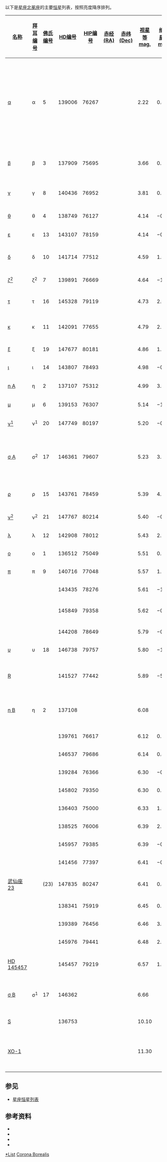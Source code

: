 以下是[[星座|星座]][[北冕座|北冕座]]的主要[[恒星|恒星]]列表，按照亮度降序排列。

{| class="wikitable sortable"
|-
! width="85" | [[恒星命名|名称]]
! [[拜耳命名法|拜耳编号]]
! [[弗拉斯蒂德命名法|佛氏编号]]
! [[HD星表|HD编号]]
! [[依巴谷星表|HIP编号]]
! [[赤经|赤经(RA)]]
! [[赤纬|赤纬(Dec)]]
! [[视星等|视星等<br />mag.]]
! [[绝对星等|绝对星等<br />mag.]]
! [[恒星距离|距离]] ([[光年|光年]])
! [[恒星分类|光谱类型]]
! 英文名、其他名称及注释
|-
| [[北冕座α|α]] || α || 5 || 139006 || 76267 || {{RA|15|34|41.19}} || {{DEC|+26|42|53.7}} || 2.22 || 0.42 || 75 || A0V || style="text-align:left;" | Alphecca, Alphacca, Alphekka, Gemma, Gnosia, Gnosia Stella Coronae, Asteroth, Ashtaroth; [[大陵五型变星|大陵五型变星]]
|-
| [[北冕座β|β]] || β || 3 || 137909 || 75695 || {{RA|15|27|49.85}} || {{DEC|+29|06|19.8}} || 3.66 || 0.94 || 114 || F0p || style="text-align:left;" | Nusakan; [[猎犬座α²型变星|猎犬座α²型变星]]
|-
| [[北冕座γ|γ]] || γ || 8 || 140436 || 76952 || {{RA|15|42|44.64}} || {{DEC|+26|17|43.9}} || 3.81 || 0.57 || 145 || A1Vs ||style="text-align:left;" | [[盾牌座δ型变星|盾牌座δ型变星]]
|-
| [[北冕座θ|θ]] || θ || 4 || 138749 || 76127 || {{RA|15|32|55.80}} || {{DEC|+31|21|33.0}} || 4.14 || −0.76 || 311 || B6Vnn ||style="text-align:left;" |[[Be星|Be星]]
|-
| [[北冕座ε|ε]] || ε || 13 || 143107 || 78159 || {{RA|15|57|35.30}} || {{DEC|+26|52|40.9}} || 4.14 || −0.10 || 230 || K3III ||
|-
| [[北冕座δ|δ]] || δ || 10 || 141714 || 77512 || {{RA|15|49|35.70}} || {{DEC|+26|04|06.8}} || 4.59 || 1.06 || 165 || G5III-IV ||style="text-align:left;" |[[猎犬座RS型变星|猎犬座RS型变星]]
|-
| [[北冕座ζ²|ζ<sup>2</sup>]] || ζ<sup>2</sup> || 7 || 139891 || 76669 || {{RA|15|39|22.68}} || {{DEC|+36|38|09.0}} || 4.64 || −1.17 || 473 || B7V+... ||
|-
| [[北冕座τ|τ]] || τ || 16 || 145328 || 79119 || {{RA|16|08|58.33}} || {{DEC|+36|29|24.4}} || 4.73 || 2.03 || 113 || K0III-IV ||
|-
| [[北冕座κ|κ]] || κ || 11 || 142091 || 77655 || {{RA|15|51|13.94}} || {{DEC|+35|39|29.6}} || 4.79 || 2.32 || 101 || K0III-IV || style="text-align:left;" | 含有1颗行星 ([[Kappa_Coronae_Borealis_b|b]])
|-
| [[北冕座ξ|ξ]] || ξ || 19 || 147677 || 80181 || {{RA|16|22|05.89}} || {{DEC|+30|53|30.2}} || 4.86 || 1.11 || 184 || K0III ||
|-
| [[北冕座ι|ι]] || ι || 14 || 143807 || 78493 || {{RA|16|01|26.59}} || {{DEC|+29|51|03.9}} || 4.98 || −0.18 || 351 || A0p... ||
|-
| [[北冕座η|η A]] || η || 2 || 137107 || 75312 || {{RA|15|23|12.23}} || {{DEC|+30|17|17.7}} || 4.99 || 3.64 || 61 || G2V || style="text-align:left;" | [[双星_(天文)|双星]]
|-
| [[北冕座μ|μ]] || μ || 6 || 139153 || 76307 || {{RA|15|35|14.90}} || {{DEC|+39|00|36.2}} || 5.14 || −1.08 || 571 || M2III ||
|-
| [[北冕座ν¹|ν<sup>1</sup>]] || ν<sup>1</sup> || 20 || 147749 || 80197 || {{RA|16|22|21.42}} || {{DEC|+33|47|56.9}} || 5.20 || −0.96 || 555 || M2III ||
|-
| [[北冕座σ|σ A]] || σ<sup>2</sup> || 17 || 146361 || 79607 || {{RA|16|14|41.04}} || {{DEC|+33|51|31.8}} || 5.23 || 3.55 || 71 || F8V || style="text-align:left;" | TZ CrB; 猎犬座RS型变星 & 盾牌座δ型变星; 双星
|-
| [[北冕座ρ|ρ]] || ρ || 15 || 143761 || 78459 || {{RA|16|01|02.80}} || {{DEC|+33|18|19.4}} || 5.39 || 4.18 || 57 || G2V || style="text-align:left;" | 含有1颗行星 ([[Rho_Coronae_Borealis_b|b]])
|-
| [[北冕座ν²|ν<sup>2</sup>]] || ν<sup>2</sup> || 21 || 147767 || 80214 || {{RA|16|22|29.22}} || {{DEC|+33|42|12.1}} || 5.40 || −0.72 || 545 || K5III ||
|-
| [[北冕座λ|λ]] || λ || 12 || 142908 || 78012 || {{RA|15|55|47.57}} || {{DEC|+37|56|48.3}} || 5.43 || 2.34 || 135 || F0IV ||
|-
| [[北冕座ο|ο]] || ο || 1 || 136512 || 75049 || {{RA|15|20|08.64}} || {{DEC|+29|36|58.7}} || 5.51 || 0.89 || 274 || K0III ||
|-
| [[北冕座π|π]] || π || 9 || 140716 || 77048 || {{RA|15|43|59.32}} || {{DEC|+32|30|57.0}} || 5.57 || 1.16 || 249 || G9III: ||
|-
| ||  ||  || 143435 || 78276 || {{RA|15|58|57.70}} || {{DEC|+36|38|37.3}} || 5.61 || −1.59 || 898 || K5III ||
|-
| ||  ||  || 145849 || 79358 || {{RA|16|11|48.06}} || {{DEC|+36|25|30.6}} || 5.62 || −0.74 || 610 || K3III SB ||
|-
| ||  ||  || 144208 || 78649 || {{RA|16|03|19.36}} || {{DEC|+36|37|54.6}} || 5.79 || −0.84 || 691 || A2V+... ||
|-
| [[北冕座υ|υ]] || υ || 18 || 146738 || 79757 || {{RA|16|16|44.77}} || {{DEC|+29|09|01.1}} || 5.80 || −1.22 || 825 || A3V ||
|-
| [[北冕座R|R]] ||  ||  || 141527 || 77442 || {{RA|15|48|34.42}} || {{DEC|+28|09|24.4}} || 5.89 || −5.45 || 6037 || C0,0 (F8pe) || style="text-align:left;" | [[北冕座R型变星|北冕座R型变星]]的原型
|-
| [[北冕座η|η B]] || η || 2 || 137108 ||  || {{RA|15|23|12.30}} || {{DEC|+30|17|16.0}} || 6.08 ||  ||  ||  || style="text-align:left;" |北冕座η系统的一部分
|-
| ||  ||  || 139761 || 76617 || {{RA|15|38|48.86}} || {{DEC|+34|40|30.3}} || 6.12 || 0.37 || 460 || K0 ||
|-
| ||  ||  || 146537 || 79686 || {{RA|16|15|47.34}} || {{DEC|+27|25|19.8}} || 6.14 || 0.48 || 442 || K2 ||
|-
| ||  ||  || 139284 || 76366 || {{RA|15|35|49.19}} || {{DEC|+38|22|26.2}} || 6.30 || −0.31 || 683 || K2 ||
|-
| ||  ||  || 145802 || 79350 || {{RA|16|11|39.60}} || {{DEC|+33|20|33.8}} || 6.30 || 0.31 || 515 || K2III ||
|-
| ||  ||  || 136403 || 75000 || {{RA|15|19|30.07}} || {{DEC|+32|30|53.6}} || 6.33 || 1.67 || 278 || A2m ||
|-
| ||  ||  || 138525 || 76006 || {{RA|15|31|22.31}} || {{DEC|+36|37|00.0}} || 6.39 || 2.19 || 225 || F6III ||
|-
| ||  ||  || 145957 || 79385 || {{RA|16|12|06.55}} || {{DEC|+39|03|20.1}} || 6.39 || −0.73 || 867 || K0 ||
|-
| ||  ||  || 141456 || 77397 || {{RA|15|48|01.79}} || {{DEC|+31|44|08.6}} || 6.41 || −0.60 || 823 || K5 ||
|-
| [[武仙座23|武仙座23]] ||  || (23) || 147835 || 80247 || {{RA|16|22|56.48}} || {{DEC|+32|19|58.9}} || 6.41 || 0.42 || 515 || A4Vn ||
|-
| ||  ||  || 138341 || 75919 || {{RA|15|30|22.78}} || {{DEC|+31|17|09.5}} || 6.45 || 0.70 || 460 || A4IV ||
|-
| ||  ||  || 139389 || 76456 || {{RA|15|36|53.37}} || {{DEC|+29|59|28.8}} || 6.46 || 3.68 || 117 || F5V: ||
|-
| ||  ||  || 145976 || 79441 || {{RA|16|12|45.43}} || {{DEC|+26|40|14.4}} || 6.48 || 2.16 || 238 || F3V ||
|-
| [[HD_145457|HD 145457]] ||  ||  || 145457 || 79219 || {{RA|16|10|03.91}} || {{DEC|+26|44|33.9}} || 6.57 || 1.06 || 411 || K0III || style="text-align:left;" | 含有1颗行星 ([[HD_145457_b|b]])
|-
| [[北冕座σ|σ B]] || σ<sup>1</sup> || 17 || 146362 ||  || {{RA|16|14|40.80}} || {{DEC|+33|51|30.0}} || 6.66 ||  ||  ||  || style="text-align:left;" | 北冕座σ系统的一部分
|-
| [[北冕座S|S]] ||  ||  || 136753 ||  || {{RA|15|21|23.80}} || {{DEC|+31|22|02.0}} || 10.10 ||  ||  ||  || style="text-align:left;" | [[米拉变星|米拉变星]]
|-
| [[XO-1|XO-1]] ||  ||  ||  ||  ||  ||  || 11.30 ||  || 652 ||  || style="text-align:left;" | 有一颗能够[[掩星|掩星]]的行星[[XO-1b|XO-1b]]
|}

==参见==
*[[星座恒星列表|星座恒星列表]]

==参考资料==
*{{cite web 
 |last=ESA 
 |authorlink=European Space Agency 
 |title=The Hipparcos and Tycho Catalogues 
 |date=1997 
 |url=http://cdsweb.u-strasbg.fr/viz-bin/Cat?I/239 
 |accessdate=2006-12-26 
 |deadurl=yes 
 |archiveurl=https://web.archive.org/web/20061207064205/http://cdsweb.u-strasbg.fr/viz-bin/Cat?I%2F239 
 |archivedate=2006-12-07 
 }}
*{{cite web 
 |last=Kostjuk 
 |first=N. D. 
 |title=HD-DM-GC-HR-HIP-Bayer-Flamsteed Cross Index 
 |date=2002 
 |url=http://cdsweb.u-strasbg.fr/viz-bin/Cat?IV/27 
 |accessdate=2006-12-26 
 |deadurl=yes 
 |archiveurl=https://web.archive.org/web/20061124230929/http://cdsweb.u-strasbg.fr/viz-bin/Cat?IV%2F27 
 |archivedate=2006-11-24 
 }}
*{{cite web 
 |last=Roman 
 |first=N. G. 
 |title=Identification of a Constellation from a Position 
 |date=1987 
 |url=http://cdsweb.u-strasbg.fr/viz-bin/Cat?VI/42 
 |accessdate=2006-12-26 
 |deadurl=yes 
 |archiveurl=https://web.archive.org/web/20061124141224/http://cdsweb.u-strasbg.fr/viz-bin/Cat?VI%2F42 
 |archivedate=2006-11-24 
 }}
*{{cite web
  | url = http://simbad.u-strasbg.fr/simbad/
  | title = SIMBAD Astronomical Database
  | publisher = Centre de Données astronomiques de Strasbourg
  | accessdate = 2007-01-02
  | archive-date = 2019-05-30
  | archive-url = https://web.archive.org/web/20190530023402/http://simbad.u-strasbg.fr/simbad/
  | dead-url = no
  }}
{{Lists of stars by constellation}}
{{Stars of Corona Borealis}}

[[Category:Corona_Borealis_constellation|*List]]
[[Category:星座恒星列表|Corona Borealis]]